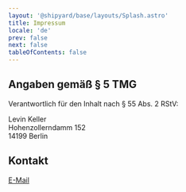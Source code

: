 ```yaml
---
layout: '@shipyard/base/layouts/Splash.astro'
title: Impressum
locale: 'de'
prev: false
next: false
tableOfContents: false
---
```


## Angaben gemäß § 5 TMG

Verantwortlich für den Inhalt nach § 55 Abs. 2 RStV:

Levin Keller  
Hohenzollerndamm 152  
14199 Berlin

## Kontakt

[E-Mail](mailto:post@levinkeller.de)
